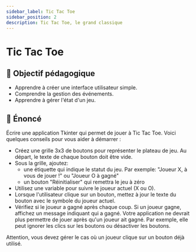 ```yaml
---
sidebar_label: Tic Tac Toe
sidebar_position: 2
description: Tic Tac Toe, le grand classique
---
```


# Tic Tac Toe

## 🎯 Objectif pédagogique

- Apprendre à créer une interface utilisateur simple.
- Comprendre la gestion des événements.
- Apprendre à gérer l'état d'un jeu.

## 📜 Énoncé

Écrire une application Tkinter qui permet de jouer à Tic Tac Toe. Voici quelques conseils pour vous aider à démarrer :

- Créez une grille 3x3 de boutons pour représenter le plateau de jeu. Au
  départ, le texte de chaque bouton doit être vide.
- Sous la grille, ajoutez:
    - une étiquette qui indique le statut du jeu. Par exemple: "Joueur X, à
  vous de jouer !" ou "Joueur O à gagné"
    - un bouton "Réinitialiser" qui remettra le jeu à zéro
- Utilisez une variable pour suivre le joueur actuel (X ou O).
- Lorsque l'utilisateur clique sur un bouton, mettez à jour le texte du bouton avec le symbole du joueur actuel.
- Vérifiez si le joueur a gagné après chaque coup. Si un joueur gagne, affichez
  un message indiquant qui a gagné. Votre application ne devrait plus permettre de
  jouer après qu'un joueur ait gagné. Par exemple, elle peut ignorer les clics sur
  les boutons ou désactiver les boutons.

Attention, vous devez gérer le cas où un joueur clique sur un bouton déjà
utilisé.

